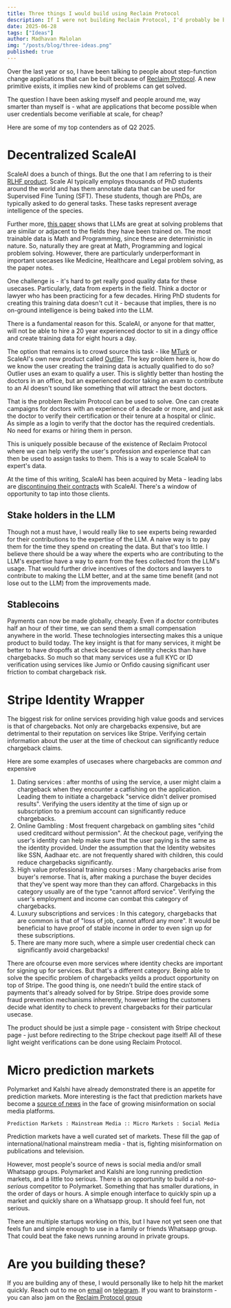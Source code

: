 ---
title: Three things I would build using Reclaim Protocol
description: If I were not building Reclaim Protocol, I'd probably be building these
date: 2025-06-28
tags: ["Ideas"]
author: Madhavan Malolan
img: "/posts/blog/three-ideas.png"
published: true
---

Over the last year or so, I have been talking to people about step-function change applications that can be built because of [Reclaim Protocol](https://reclaimprotocol.org). A new primitive exists, it implies new kind of problems can get solved. 

The question I have been asking myself and people around me, way smarter than myself is - what are applications that become possible when user credentials become verifiable at scale, for cheap?

Here are some of my top contenders as of Q2 2025.

# Decentralized ScaleAI
ScaleAI does a bunch of things. But the one that I am referring to is their [RLHF product](https://scale.com/generative-ai-data-engine). Scale AI typically employs thousands of PhD students around the world and has them annotate data that can be used for Supervised Fine Tuning (SFT). These students, though are PhDs, are typically asked to do general tasks. These tasks represent average intelligence of the species. 

Further more, [this paper](https://arxiv.org/abs/2506.19733) shows that LLMs are great at solving problems that are similar or adjacent to the fields they have been trained on. The most trainable data is Math and Programming, since these are deterministic in nature. So, naturally they are great at Math, Programming and logical problem solving. However, there are particularly underperformant in important usecases like Medicine, Healthcare and Legal problem solving, as the paper notes. 

One challenge is - it's hard to get really good quality data for these usecases. Particularly, data from experts in the field. Think a doctor or lawyer who has been practicing for a few decades. Hiring PhD students for creating this training data doesn't cut it - because that implies, there is no on-ground intelligence is being baked into the LLM. 

There is a fundamental reason for this. ScaleAI, or anyone for that matter, will not be able to hire a 20 year experienced doctor to sit in a dingy office and create training data for eight hours a day. 

The option that remains is to crowd source this task - like [MTurk](https://www.mturk.com/) or ScaleAI's own new product called [Outlier](https://outlier.ai/). The key problem here is, how do we know the user creating the training data is actually qualified to do so? Outlier uses an exam to qualify a user. This is slightly better than hosting the doctors in an office, but an experienced doctor taking an exam to contribute to an AI doesn't sound like something that will attract the best doctors. 

That is the problem Reclaim Protocol can be used to solve. One can create campaigns for doctors with an experience of a decade or more, and just ask the doctor to verify their certification or their tenure at a hospital or clinic. As simple as a login to verify that the doctor has the required credentials. No need for exams or hiring them in person. 

This is uniquely possible because of the existence of Reclaim Protocol where we can help verify the user's profession and experience that can then be used to assign tasks to them. 
This is a way to scale ScaleAI to expert's data. 

At the time of this writing, ScaleAI has been acquired by Meta - leading labs are [discontinuing their contracts](https://www.bloomberg.com/news/articles/2025-06-18/openai-is-phasing-out-its-work-with-scale-ai-after-meta-deal) with ScaleAI. There's a window of opportunity to tap into those clients. 

## Stake holders in the LLM
Though not a must have, I would really like to see experts being rewarded for their contributions to the expertise of the LLM. A naive way is to pay them for the time they spend on creating the data. But that's too little. I believe there should be a way where the experts who are contributing to the LLM's expertise have a way to earn from the fees collected from the LLM's usage. That would further drive incentives of the doctors and lawyers to contribute to making the LLM better, and at the same time benefit (and not lose out to the LLM) from the improvements made.

## Stablecoins
Payments can now be made globally, cheaply. Even if a doctor contributes half an hour of their time, we can send them a small compensation anywhere in the world. These technologies intersecting makes this a unique product to build today. The key insight is that for many services, it might be better to have dropoffs at check because of identity checks than have chargebacks. So much so that many services use a full KYC or ID verification using services like Jumio or Onfido causing significant user friction to combat chargeback risk.

# Stripe Identity Wrapper
The biggest risk for online services providing high value goods and services is that of chargebacks. Not only are chargebacks expensive, but are detrimental to their reputation on services like Stripe. Verifying certain information about the user at the time of checkout can significantly reduce chargeback claims. 

Here are some examples of usecases where chargebacks are common _and_ expensive
1. Dating services : after months of using the service, a user might claim a chargeback when they encounter a catfishing on the application. Leading them to initiate a chargeback "service didn't deliver promised results". Verifying the users identity at the time of sign up or subscription to a premium account can significantly reduce chargebacks.
2. Online Gambling : Most frequent chargeback on gambling sites "child used creditcard without permission". At the checkout page, verifying the user's identity can help make sure that the user paying is the same as the identity provided. Under the assumption that the Identity websites like SSN, Aadhaar etc. are not frequently shared with children, this could reduce chargebacks significantly.
3. High value professional training courses : Many chargebacks arise from buyer's remorse. That is, after making a purchase the buyer decides that they've spent way more than they can afford. Chargebacks in this category usually are of the type "cannot afford service". Verifying the user's employment and income can combat this category of chargebacks.
4. Luxury subscriptions and services : In this category, chargebacks that are common is that of "loss of job, cannot afford any more". It would be beneficial to have proof of stable income in order to even sign up for these subscriptions. 
5. There are many more such, where a simple user credential check can significantly avoid chargebacks!

There are ofcourse even more services where identity checks are important for signing up for services. But that's a different category. Being able to solve the specific problem of chargebacks yeilds a product opportunity on top of Stripe. The good thing is, one needn't build the entire stack of payments that's already solved for by Stripe. Stripe does provide some fraud prevention mechanisms inherently, however letting the customers decide what identity to check to prevent chargebacks for their particular usecase.

The product should be just a simple page - consistent with Stripe checkout page - just before redirecting to the Stripe checkout page itself!
All of these light weight verifications can be done using Reclaim Protocol.

# Micro prediction markets
Polymarket and Kalshi have already demonstrated there is an appetite for prediction markets. More interesting is the fact that prediction markets have become a [source of news](https://vitalik.eth.limo/general/2021/02/18/election.html) in the face of growing misinformation on social media platforms.

```
Prediction Markets : Mainstream Media :: Micro Markets : Social Media
```

Prediction markets have a well curated set of markets. These fill the gap of international/national mainstream media - that is, fighting misinformation on publications and television. 

However, most people's source of news is social media and/or small Whatsapp groups. 
Polymarket and Kalshi are long running prediction markets, and a little too serious. There is an opportunity to build a _not-so-serious_ competitor to Polymarket. Something that has smaller durations, in the order of days or hours. A simple enough interface to quickly spin up a market and quickly share on a Whatsapp group. It should feel fun, not serious. 

There are multiple startups working on this, but I have not yet seen one that feels fun and simple enough to use in a family or friends Whatsapp group.
That could beat the fake news running around in private groups. 

# Are you building these?
If you are building any of these, I would personally like to help hit the market quickly. 
Reach out to me on [email](mailto:madhavan@reclaimprotocol.org) on [telegram](https://t.me/madhavanmalolan). If you want to brainstorm - you can also jam on the [Reclaim Protocol group](https://t.me/protocolreclaim)



